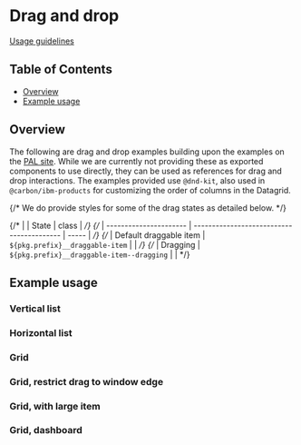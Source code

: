 
# Drag and drop

[Usage guidelines](https://pages.github.ibm.com/carbon/ibm-products/patterns/drag-and-drop/usage/)

## Table of Contents

- [Overview](#overview)
- [Example usage](#example-usage)

## Overview

The following are drag and drop examples building upon the examples on the
[PAL site](https://pages.github.ibm.com/carbon/ibm-products/patterns/drag-and-drop/usage).
While we are currently not providing these as exported components to use
directly, they can be used as references for drag and drop interactions. The
examples provided use `@dnd-kit`, also used in `@carbon/ibm-products` for
customizing the order of columns in the Datagrid.

{/* We do provide styles for some of the drag states as detailed below. */}

{/* |                        | State                                     | class | */}
{/* | ---------------------- | ----------------------------------------- | ----- | */}
{/* | Default draggable item | `${pkg.prefix}__draggable-item`           |       | */}
{/* | Dragging               | `${pkg.prefix}__draggable-item--dragging` |       | */}

## Example usage

### Vertical list

<Canvas of={stories.verticalExample} />

### Horizontal list

<Canvas of={stories.horizontalExample} />

### Grid

<Canvas of={stories.gridExample} />

### Grid, restrict drag to window edge

<Canvas of={stories.gridExampleRestrictToWindow} />

### Grid, with large item

<Canvas of={stories.gridExampleLargeItem} />

### Grid, dashboard

<Canvas of={stories.gridDashboard} />
